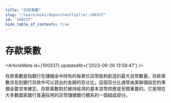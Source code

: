 ```yaml
---
title: "存款乘數"
slug: "/learn/wiki/depositmultiplier-100337"
id: "100337"
hide_table_of_contents: true
---
```



# 存款乘數

<ArticleMeta id={100337} updatedAt={'2023-09-26 13:58:47'} />
<div className='border-solid border-b border-t-0 my-4 border-[var(--ifm-color-gray-300)]' />

存款乘數是指銀行在儲備金中持有的每單位貨幣能夠創造的最大貨幣數量。存款乘數涉及到銀行存款中可以貸出的金額的百分比。這個百分比通常由美聯儲設定的準備金要求來確定。存款乘數對於維持經濟的基本貨幣供應是至關重要的。它是現在大多數國家銀行普遍採用的貨幣儲備銀行體系的一個組成部分。
